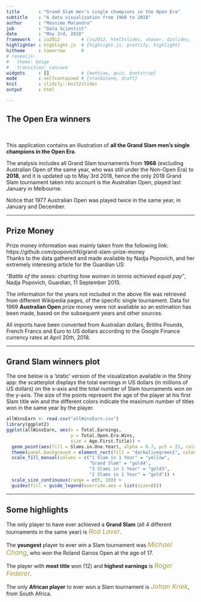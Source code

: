 ```yaml
---
title       : "Grand Slam men's single champions in the Open Era"
subtitle    : "A data visualization from 1968 to 2018"
author      : "Massimo Malandra"
job         : "Data Scientist"
date        : "May 3rd, 2018"
framework   : io2012        # {io2012, html5slides, shower, dzslides, ...}
highlighter : highlight.js  # {highlight.js, prettify, highlight}
hitheme     : tomorrow      # 
# revealjs:
#   theme: beige
#   transition: concave
widgets     : []            # {mathjax, quiz, bootstrap}
mode        : selfcontained # {standalone, draft}
knit        : slidify::knit2slides
output      : html

---
```


<style>

slides > slide {
    background: #F5FFFA;
}

.title-slide {
  background-color: #A2CD5A;
}

.title-slide hgroup > h1, 
.title-slide hgroup > h2 {
  color: #FFFFFF ;
}

em {
  font-style: italic
}

strong {
  font-weight: bold;
}

bigger {
  font-size: 125%;
  font-style: italic;
  color: #AA9A39;
   }

</style>


## The Open Era winners
<br/>

This application contains an illustration of <strong>all the Grand Slam men's single champions in the Open Era</strong>.
<br/>

The analysis includes all Grand Slam tournaments from <b>1968</b> (excluding Australian Open of the same year, who was still under the Non-Open Era) to <b>2018</b>, and it is updated up to May 3rd 2018, hence the only 2018 Grand Slam tournament taken into account is the Australian Open, played last January in Melbourne.
<br/>

Notice that 1977 Australian Open was played twice in the same year, in January and December.

---

## Prize Money

Prize money information was mainly taken from the following link:
<br/>
https://github.com/popovichN/grand-slam-prize-money
<br/>
Thanks to the data gathered and made available by Nadja Popovich, and her extremely interesing article for the Guardian US:
<br/>

<em>"Battle of the sexes: charting how women in tennis achieved equal pay"</em>, Nadja Popovich, Guardian, 11 September 2015.
<br/>

The information for the years not included in the above file was retrieved from different Wikipedia pages, of the specific single tournament.
Data for 1969 <b>Australian Open</b> prize money were not available so an estimation has been made, based on the subsequent years and other sources.
<br/>

All imports have been converted from Australian dollars, Britihs Pounds, French Francs and Euro to US dollars according to the Google Finance currency rates at April 20th, 2018.

---

## Grand Slam winners plot

The one below is a 'static' version of the visualization available in the Shiny app: the scatterplot displays the total earnings in US dollars (in millions of US dollars) on the x-axis and the total number of Slam tournaments won on the y-axis. The size of the points represent the age of the player at his first Slam title win and the different colors indicate the maximum number of titles won in the same year by the player.

```r
allWinsEarn <- read.csv("allWinsEarn.csv")
library(ggplot2)
ggplot(allWinsEarn, aes(x = Total.Earnings, 
                        y = Total.Open.Era.Wins,
                        size = Age.First.Title)) + 
  geom_point(aes(fill = Slams.in.One.Year), alpha = 0.7, pch = 21, color = "black") + 
  theme(panel.background = element_rect(fill = "darkolivegreen1", colour = "black")) + 
  scale_fill_manual(values = c("1 Slam in 1 Year" = "yellow", 
                               "Grand Slam" = "gold4", 
                               "3 Slams in 1 Year" = "gold3", 
                               "2 Slams in 1 Year" = "gold")) + 
  scale_size_continuous(range = c(5, 10)) + 
  guides(fill = guide_legend(override.aes = list(size=8)))
```

---

## Some highlights

The only player to have ever achieved a <b>Grand Slam</b> (all 4 different tournaments in the same year) is <bigger>Rod Laver</bigger>.
<br/>

The <b>youngest</b> player to ever win a Slam tournament was <bigger>Michael Chang</bigger>, who won the Roland Garros Open at the age of 17.
<br/>

The player with <b>most title</b> won (12) and <b>highest earnings</b> is <bigger>Roger Federer</bigger>.
<br/>

The only <b>African player</b> to ever won a Slam tournament is <bigger>Johan Kriek</bigger>, from South Africa.

